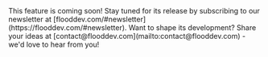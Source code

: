 
<Callout type="info" emoji="📬">
    This feature is coming soon! Stay tuned for its release by subscribing to
    our newsletter at
    [flooddev.com/#newsletter](https://flooddev.com/#newsletter). Want to shape
    its development? Share your ideas at
    [contact@flooddev.com](mailto:contact@flooddev.com) - we'd love to hear from
    you!
</Callout>
